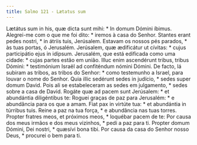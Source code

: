 ```yaml
---
title: Salmo 121 - Lætatus sum
---
```


<div class="grid grid-cols-2 gap-5">
  <span class="col-6 dropcaps text-justify">
    Lætátus sum in his, quæ dicta sunt mihi: * In domum Dómini íbimus.
  </span>
  <span class="col-6 dropcaps text-justify">
    Alegrei-me com o que me foi dito: * iremos à casa do Senhor.
  </span>
  <span class="col-6 text-justify">
    Stantes erant pedes nostri, * in átriis tuis, Jerúsalem.
  </span>
  <span class="col-6 text-justify">
    Estavam os nossos pés parados, * às tuas portas, ó Jerusalém.
  </span>
  <span class="col-6 text-justify">
    Jerúsalem, quæ ædificátur ut cívitas: * cujus participátio ejus in idípsum.
  </span>
  <span class="col-6 text-justify">
    Jerusalém, que está edificada como uma cidade: * cujas partes estão em
    união.
  </span>
  <span class="col-6 text-justify">
    Illuc enim ascendérunt tribus, tribus Dómini: * testimónium Israël ad
    confiténdum nómini Dómini.
  </span>
  <span class="col-6 text-justify">
    De facto, lá subiram as tribos, as tribos do Senhor: * como testemunho a
    Israel, para louvar o nome do Senhor.
  </span>
  <span class="col-6 text-justify">
    Quia illic sedérunt sedes in judício, * sedes super domum David.
  </span>
  <span class="col-6 text-justify">
    Pois ali se estabeleceram as sedes em julgamento, * sedes sobre a casa de
    David.
  </span>
  <span class="col-6 text-justify">
    Rogáte quæ ad pacem sunt Jerúsalem: * et abundántia diligéntibus te:
  </span>
  <span class="col-6 text-justify">
    Roguei graças de paz para Jerusalém: * e abundância para os que a amam.
  </span>
  <span class="col-6 text-justify">
    Fiat pax in virtúte tua: * et abundántia in túrribus tuis.
  </span>
  <span class="col-6 text-justify">
    Reine a paz na tua força, * e abundância nas tuas torres.
  </span>
  <span class="col-6 text-justify">
    Propter fratres meos, et próximos meos, * loquébar pacem de te:
  </span>
  <span class="col-6 text-justify">
    Por causa dos meus irmãos e dos meus vizinhos, * pedi a paz para ti.
  </span>
  <span class="col-6 text-justify">
    Propter domum Dómini, Dei nostri, * quæsívi bona tibi.
  </span>
  <span class="col-6 text-justify">
    Por causa da casa do Senhor nosso Deus, * procurei o bem para ti.
  </span>
</div>
